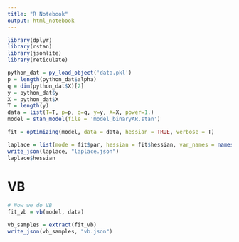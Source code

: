 ```yaml
---
title: "R Notebook"
output: html_notebook
---
```



```r
library(dplyr)
library(rstan)
library(jsonlite)
library(reticulate)

```


```r
python_dat = py_load_object('data.pkl')
p = length(python_dat$alpha)
q = dim(python_dat$X)[2]
y = python_dat$y
X = python_dat$X
T = length(y)
data = list(T=T, p=p, q=q, y=y, X=X, power=1.)
model = stan_model(file = 'model_binaryAR.stan')
```



```r
fit = optimizing(model, data = data, hessian = TRUE, verbose = T)
```
```r
laplace = list(mode = fit$par, hessian = fit$hessian, var_names = names(fit$par))
write_json(laplace, "laplace.json")
laplace$hessian
```

# VB

```r
# Now we do VB
fit_vb = vb(model, data)
```

```r
vb_samples = extract(fit_vb)
write_json(vb_samples, "vb.json")
```



